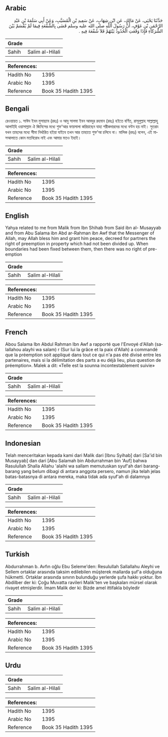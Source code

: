 ## Arabic


<div dir="rtl" lang="ar" style={{fontSize:'larger',backgroundColor:'#f8f9fa',padding:20}}>
حَدَّثَنَا يَحْيَى، عَنْ مَالِكٍ، عَنِ ابْنِ شِهَابٍ، عَنْ سَعِيدِ بْنِ الْمُسَيَّبِ، وَعَنْ أَبِي سَلَمَةَ بْنِ عَبْدِ الرَّحْمَنِ بْنِ عَوْفٍ، أَنَّ رَسُولَ اللَّهِ صلى الله عليه وسلم قَضَى بِالشُّفْعَةِ فِيمَا لَمْ يُقْسَمْ بَيْنَ الشُّرَكَاءِ فَإِذَا وَقَعَتِ الْحُدُودُ بَيْنَهُمْ فَلاَ شُفْعَةَ فِيهِ ‏.‏
</div>
<div style={{backgroundColor:'#f8f9fa',padding:20, marginBottom: 10}}><table> <thead> <tr> <th>Grade</th> <th></th> </tr> </thead> <tbody> <tr><td>Sahih</td><td>Salim al-Hilali</td></tr></tbody></table><table> <thead> <tr> <th>References:</th> <th></th> </tr> </thead> <tbody><tr><td>Hadith No</td><td>1395</td></tr><tr><td>Arabic No</td><td>1395</td></tr><tr><td>Reference</td><td>Book 35 Hadith 1395</td></tr></tbody></table></div>

## Bengali


<div dir="ltr" lang="bn" style={{fontSize:'larger',backgroundColor:'#f8f9fa',padding:20}}>
রেওয়ায়ত ১. সাঈদ ইবন মুসায়্যাব (রহঃ) ও আবু সালমা ইবন আবদুর রহমান (রহঃ) হইতে বর্ণিত, রাসূলুল্লাহ সাল্লাল্লাহু আলাইহি ওয়াসাল্লাম ঐ জিনিসের মধ্যে শুফ'আর ফায়সালা করিয়াছেন যাহা শরীকদারদের মধ্যে বন্টন হয় নাই। সুতরাং যখন তাহদের মধ্যে সীমা নির্ধারিত হইয়া যাইবে তখন আর তাহাতে শুফ’আ চলিবে না। মালিক (রহঃ) বলেন, এই মাসআলাতে কোন মতবিরোধ নাই এবং আমার মতও ইহাই।
</div>
<div style={{backgroundColor:'#f8f9fa',padding:20, marginBottom: 10}}><table> <thead> <tr> <th>Grade</th> <th></th> </tr> </thead> <tbody> <tr><td>Sahih</td><td>Salim al-Hilali</td></tr></tbody></table><table> <thead> <tr> <th>References:</th> <th></th> </tr> </thead> <tbody><tr><td>Hadith No</td><td>1395</td></tr><tr><td>Arabic No</td><td>1395</td></tr><tr><td>Reference</td><td>Book 35 Hadith 1395</td></tr></tbody></table></div>

## English


<div dir="ltr" lang="en" style={{fontSize:'larger',backgroundColor:'#f8f9fa',padding:20}}>
Yahya related to me from Malik from Ibn Shihab from Said ibn al- Musayyab and from Abu Salama ibn Abd ar-Rahman ibn Awf that the Messenger of Allah, may Allah bless him and grant him peace, decreed for partners the right of preemption in property which had not been divided up. When boundaries had been fixed between them, then there was no right of pre-emption
</div>
<div style={{backgroundColor:'#f8f9fa',padding:20, marginBottom: 10}}><table> <thead> <tr> <th>Grade</th> <th></th> </tr> </thead> <tbody> <tr><td>Sahih</td><td>Salim al-Hilali</td></tr></tbody></table><table> <thead> <tr> <th>References:</th> <th></th> </tr> </thead> <tbody><tr><td>Hadith No</td><td>1395</td></tr><tr><td>Arabic No</td><td>1395</td></tr><tr><td>Reference</td><td>Book 35 Hadith 1395</td></tr></tbody></table></div>

## French


<div dir="ltr" lang="fr" style={{fontSize:'larger',backgroundColor:'#f8f9fa',padding:20}}>
Abou Salama Ibn Abdul Rahman Ibn Awf a rapporté que l'Envoyé d'Allah (salallahou alayhi wa salam) r (Sur lui la grâce et la paix d'Allah) a commandé que la préemption soit appliqué dans tout ce qui n'a pas été divisé entre les partenaires, mais si la délimitation des parts a eu déjà lieu, plus question de préemption». Malek a dit: «Telle est la sounna incontestablement suivie»
</div>
<div style={{backgroundColor:'#f8f9fa',padding:20, marginBottom: 10}}><table> <thead> <tr> <th>Grade</th> <th></th> </tr> </thead> <tbody> <tr><td>Sahih</td><td>Salim al-Hilali</td></tr></tbody></table><table> <thead> <tr> <th>References:</th> <th></th> </tr> </thead> <tbody><tr><td>Hadith No</td><td>1395</td></tr><tr><td>Arabic No</td><td>1395</td></tr><tr><td>Reference</td><td>Book 35 Hadith 1395</td></tr></tbody></table></div>

## Indonesian


<div dir="ltr" lang="id" style={{fontSize:'larger',backgroundColor:'#f8f9fa',padding:20}}>
Telah menceritakan kepada kami dari Malik dari [Ibnu Syihab] dari [Sa'id bin Musayyab] dan dari [Abu Salamah bin Abdurrahman bin 'Auf] bahwa Rasulullah Shalla Allahu 'alaihi wa sallam memutuskan syuf'ah dari barang-barang yang belum dibagi di antara anggota persero, namun jika telah jelas batas-batasnya di antara mereka, maka tidak ada syuf'ah di dalamnya
</div>
<div style={{backgroundColor:'#f8f9fa',padding:20, marginBottom: 10}}><table> <thead> <tr> <th>Grade</th> <th></th> </tr> </thead> <tbody> <tr><td>Sahih</td><td>Salim al-Hilali</td></tr></tbody></table><table> <thead> <tr> <th>References:</th> <th></th> </tr> </thead> <tbody><tr><td>Hadith No</td><td>1395</td></tr><tr><td>Arabic No</td><td>1395</td></tr><tr><td>Reference</td><td>Book 35 Hadith 1395</td></tr></tbody></table></div>

## Turkish


<div dir="ltr" lang="tr" style={{fontSize:'larger',backgroundColor:'#f8f9fa',padding:20}}>
Abdurrahman b. Avfın oğlu Ebu Seleme'den: Resulullah Sallallahu Aleyhi ve Sellem ortaklar arasında taksim edilebilen müşterek mallarda şuf'a olduğuna hükmetti. Ortaklar arasında sınırın bulunduğu yerlerde şufa hakkı yoktur. İbn Abdilber der ki: Çoğu Muvatta ravileri Malik'ten ve başkaları mürsel olarak rivayet etmişlerdir. İmam Malik der ki: Bizde amel ittifakla böyledir
</div>
<div style={{backgroundColor:'#f8f9fa',padding:20, marginBottom: 10}}><table> <thead> <tr> <th>Grade</th> <th></th> </tr> </thead> <tbody> <tr><td>Sahih</td><td>Salim al-Hilali</td></tr></tbody></table><table> <thead> <tr> <th>References:</th> <th></th> </tr> </thead> <tbody><tr><td>Hadith No</td><td>1395</td></tr><tr><td>Arabic No</td><td>1395</td></tr><tr><td>Reference</td><td>Book 35 Hadith 1395</td></tr></tbody></table></div>

## Urdu


<div dir="rtl" lang="ur" style={{fontSize:'larger',backgroundColor:'#f8f9fa',padding:20}}>

</div>
<div style={{backgroundColor:'#f8f9fa',padding:20, marginBottom: 10}}><table> <thead> <tr> <th>Grade</th> <th></th> </tr> </thead> <tbody> <tr><td>Sahih</td><td>Salim al-Hilali</td></tr></tbody></table><table> <thead> <tr> <th>References:</th> <th></th> </tr> </thead> <tbody><tr><td>Hadith No</td><td>1395</td></tr><tr><td>Arabic No</td><td>1395</td></tr><tr><td>Reference</td><td>Book 35 Hadith 1395</td></tr></tbody></table></div>